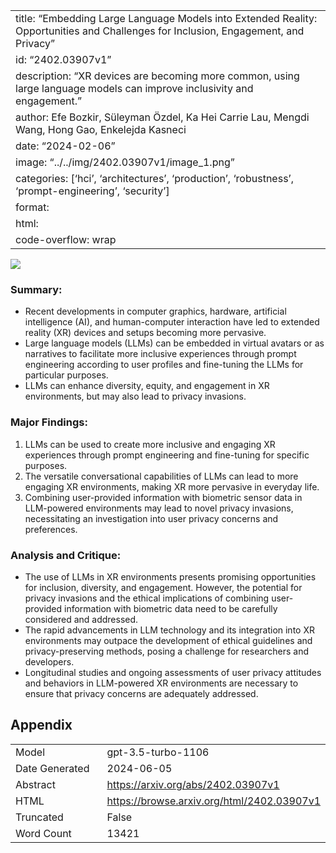 
---
title: "Embedding Large Language Models into Extended Reality: Opportunities and Challenges for Inclusion, Engagement, and Privacy"
id: "2402.03907v1"
description: "XR devices are becoming more common, using large language models can improve inclusivity and engagement."
author: Efe Bozkir, Süleyman Özdel, Ka Hei Carrie Lau, Mengdi Wang, Hong Gao, Enkelejda Kasneci
date: "2024-02-06"
image: "../../img/2402.03907v1/image_1.png"
categories: ['hci', 'architectures', 'production', 'robustness', 'prompt-engineering', 'security']
format:
  html:
    code-overflow: wrap
---

![](../../img/2402.03907v1/image_1.png)

### **Summary:**
- Recent developments in computer graphics, hardware, artificial intelligence (AI), and human-computer interaction have led to extended reality (XR) devices and setups becoming more pervasive.
- Large language models (LLMs) can be embedded in virtual avatars or as narratives to facilitate more inclusive experiences through prompt engineering according to user profiles and fine-tuning the LLMs for particular purposes.
- LLMs can enhance diversity, equity, and engagement in XR environments, but may also lead to privacy invasions.

### **Major Findings:**
1. LLMs can be used to create more inclusive and engaging XR experiences through prompt engineering and fine-tuning for specific purposes.
2. The versatile conversational capabilities of LLMs can lead to more engaging XR environments, making XR more pervasive in everyday life.
3. Combining user-provided information with biometric sensor data in LLM-powered environments may lead to novel privacy invasions, necessitating an investigation into user privacy concerns and preferences.

### **Analysis and Critique:**
- The use of LLMs in XR environments presents promising opportunities for inclusion, diversity, and engagement. However, the potential for privacy invasions and the ethical implications of combining user-provided information with biometric data need to be carefully considered and addressed.
- The rapid advancements in LLM technology and its integration into XR environments may outpace the development of ethical guidelines and privacy-preserving methods, posing a challenge for researchers and developers.
- Longitudinal studies and ongoing assessments of user privacy attitudes and behaviors in LLM-powered XR environments are necessary to ensure that privacy concerns are adequately addressed.

## Appendix

|          |          |
|----------|----------|
| Model     | gpt-3.5-turbo-1106       |
| Date Generated     | 2024-06-05       |
| Abstract | [https://arxiv.org/abs/2402.03907v1](https://arxiv.org/abs/2402.03907v1)        |
| HTML     | [https://browse.arxiv.org/html/2402.03907v1](https://browse.arxiv.org/html/2402.03907v1)       |
| Truncated       | False       |
| Word Count       | 13421       |